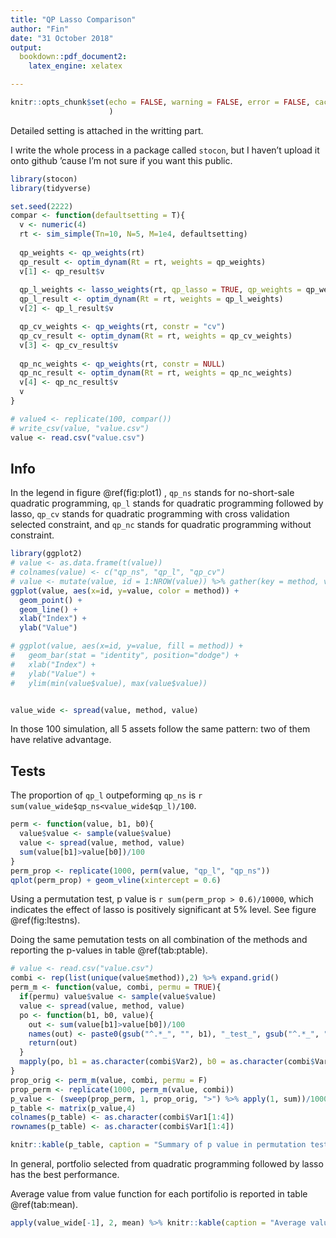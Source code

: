```yaml
---
title: "QP Lasso Comparison"
author: "Fin"
date: "31 October 2018"
output: 
  bookdown::pdf_document2:
    latex_engine: xelatex

---
```


```r
knitr::opts_chunk$set(echo = FALSE, warning = FALSE, error = FALSE, cache = T, message = F
                      )

```

Detailed setting is attached in the writting part.  

I write the whole process in a package called `stocon`, but I haven't upload it onto github 'cause I'm not sure if you want this public.  

```r
library(stocon)
library(tidyverse)

set.seed(2222)
compar <- function(defaultsetting = T){
  v <- numeric(4)
  rt <- sim_simple(Tn=10, N=5, M=1e4, defaultsetting)
  
  qp_weights <- qp_weights(rt)
  qp_result <- optim_dynam(Rt = rt, weights = qp_weights)
  v[1] <- qp_result$v
  
  qp_l_weights <- lasso_weights(rt, qp_lasso = TRUE, qp_weights = qp_weights)
  qp_l_result <- optim_dynam(Rt = rt, weights = qp_l_weights)
  v[2] <- qp_l_result$v

  qp_cv_weights <- qp_weights(rt, constr = "cv")
  qp_cv_result <- optim_dynam(Rt = rt, weights = qp_cv_weights)
  v[3] <- qp_cv_result$v
  
  qp_nc_weights <- qp_weights(rt, constr = NULL)
  qp_nc_result <- optim_dynam(Rt = rt, weights = qp_nc_weights)
  v[4] <- qp_nc_result$v
  v
}
```
```r
# value4 <- replicate(100, compar())
# write_csv(value, "value.csv")
value <- read.csv("value.csv")
```

## Info

In the legend in figure \@ref(fig:plot1) , `qp_ns` stands for no-short-sale quadratic programming, `qp_l` stands for quadratic programming followed by lasso, `qp_cv` stands for quadratic programming with cross validation selected constraint, and `qp_nc` stands for quadratic programming without constraint.

```r
library(ggplot2)
# value <- as.data.frame(t(value))
# colnames(value) <- c("qp_ns", "qp_l", "qp_cv")
# value <- mutate(value, id = 1:NROW(value)) %>% gather(key = method, value = value, -id)
ggplot(value, aes(x=id, y=value, color = method)) +
  geom_point() +
  geom_line() +
  xlab("Index") +
  ylab("Value")

# ggplot(value, aes(x=id, y=value, fill = method)) +
#   geom_bar(stat = "identity", position="dodge") +
#   xlab("Index") +
#   ylab("Value") +
#   ylim(min(value$value), max(value$value))


value_wide <- spread(value, method, value)
```

In those 100 simulation, all 5 assets follow the same pattern: two of them have relative advantage.  

## Tests

The proportion of `qp_l` outpeforming `qp_ns` is `r sum(value_wide$qp_ns<value_wide$qp_l)/100`. 


```r
perm <- function(value, b1, b0){
  value$value <- sample(value$value)
  value <- spread(value, method, value)
  sum(value[b1]>value[b0])/100
}
perm_prop <- replicate(1000, perm(value, "qp_l", "qp_ns"))
qplot(perm_prop) + geom_vline(xintercept = 0.6) 
```


Using a permutation test, p value is `r sum(perm_prop > 0.6)/10000`, which indicates the effect of lasso is positively significant at 5% level. See figure \@ref(fig:ltestns).



Doing the same pemutation tests on all combination of the methods and reporting the p-values in table \@ref(tab:ptable).

```r
# value <- read.csv("value.csv")
combi <- rep(list(unique(value$method)),2) %>% expand.grid()
perm_m <- function(value, combi, permu = TRUE){
  if(permu) value$value <- sample(value$value)
  value <- spread(value, method, value)
  po <- function(b1, b0, value){
    out <- sum(value[b1]>value[b0])/100
    names(out) <- paste0(gsub("^.*_", "", b1), "_test_", gsub("^.*_", "", b0))
    return(out)
  }
  mapply(po, b1 = as.character(combi$Var2), b0 = as.character(combi$Var1), MoreArgs = list(value = value))
}
prop_orig <- perm_m(value, combi, permu = F)
prop_perm <- replicate(1000, perm_m(value, combi))
p_value <- (sweep(prop_perm, 1, prop_orig, ">") %>% apply(1, sum))/1000
p_table <- matrix(p_value,4)
colnames(p_table) <- as.character(combi$Var1[1:4])
rownames(p_table) <- as.character(combi$Var1[1:4])
```
```r
knitr::kable(p_table, caption = "Summary of p value in permutation tests. Denote column names as methods b1, row names as b0. In each cell, the number is the p value in the permutation test with the alternative hypothesis that method b1 has better effect than b0. For example, the cell at first row second colomn means that lasso following quadratic programming has better effect than no-short-sale portifolio with p-value 0.015.")
```

In general, portfolio selected from quadratic programming followed by lasso has the best performance.  


Average value from value function for each portifolio is reported in table \@ref(tab:mean).  

```r
apply(value_wide[-1], 2, mean) %>% knitr::kable(caption = "Average value in simulation")
```



